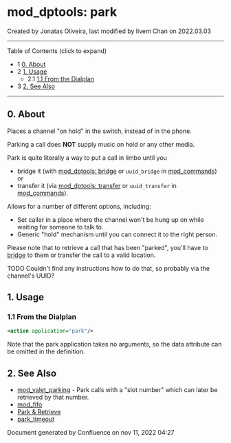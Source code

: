 
# mod_dptools: park 

 Created by  Jonatas Oliveira, last modified by  livem Chan on 2022.03.03

---

Table of Contents (click to expand)

* 1 [0\. About](#0-about)
* 2 [1\. Usage](#1-usage)  
   * 2.1 [1.1 From the Dialplan](#11-from-the-dialplan)
* 3 [2\. See Also](#2-see-also)

---

## 0\. About

Places a channel "on hold" in the switch, instead of in the phone.

Parking a call does **NOT** supply music on hold or any other media.

Park is quite literally a way to put a call in limbo until you

* bridge it (with [mod\_dptools: bridge](./6586484.mdx#45-user) or `uuid_bridge` in [mod\_commands](../mod_commands_1966741.mdx#--))  
or
* transfer it (via [mod\_dptools: transfer](./6586616.mdx#about) or `uuid_transfer` in [mod\_commands](../mod_commands_1966741.mdx#--)).

Allows for a number of different options, including:

* Set caller in a place where the channel won't be hung up on while waiting for someone to talk to.
* Generic "hold" mechanism until you can connect it to the right person.

Please note that to retrieve a call that has been "parked", you'll have to [bridge](./6586484.mdx#45-user) to them or transfer the call to a valid location.

TODO Couldn't find any instructions how to do that, so probably via the channel's UUID? 

## 1\. Usage

### 1.1 From the Dialplan

```xml
<action application="park"/>
```

Note that the park application takes no arguments, so the data attribute can be omitted in the definition.

## 2\. See Also

* [mod\_valet\_parking](../mod_valet_parking_3966447.mdx#dtmf) \- Park calls with a "slot number" which can later be retrieved by that number.
* [mod\_fifo](../mod_fifo_3966031.mdx#-add)
* [Park & Retrieve](../../Examples/13173503.mdx#about)
* [park\_timeout](../../../Channel-Variables-Catalog/park_timeout_16352650.mdx#see-also)

  
Document generated by Confluence on nov 11, 2022 04:27
